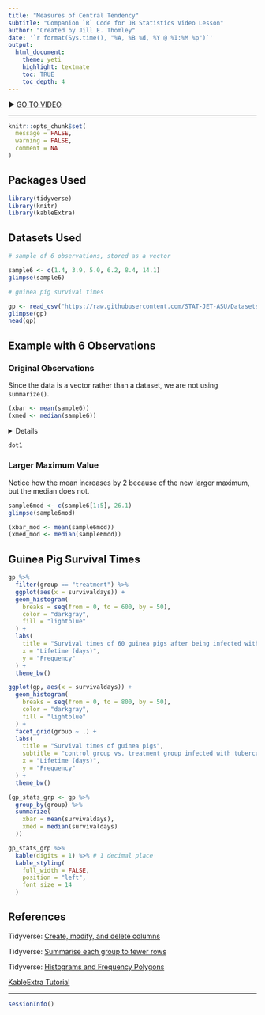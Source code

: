 ```yaml
---
title: "Measures of Central Tendency"
subtitle: "Companion `R` Code for JB Statistics Video Lesson"
author: "Created by Jill E. Thomley"
date: '`r format(Sys.time(), "%A, %B %d, %Y @ %I:%M %p")`'
output: 
  html_document: 
    theme: yeti
    highlight: textmate
    toc: TRUE
    toc_depth: 4
---
```


▶ [GO TO VIDEO](https://youtu.be/NM_iOLUwZFA)

<hr>

```r
knitr::opts_chunk$set(
  message = FALSE,
  warning = FALSE,
  comment = NA
)
```

## Packages Used

```r
library(tidyverse)
library(knitr)
library(kableExtra)
```

## Datasets Used

```r
# sample of 6 observations, stored as a vector

sample6 <- c(1.4, 3.9, 5.0, 6.2, 8.4, 14.1)
glimpse(sample6)

# guinea pig survival times

gp <- read_csv("https://raw.githubusercontent.com/STAT-JET-ASU/Datasets/master/JBStatistics/jbstatsguineapigs.csv")
glimpse(gp)
head(gp)
```

## Example with 6 Observations

### Original Observations

Since the data is a vector rather than a dataset, we are not using `summarize()`.

```r
(xbar <- mean(sample6))
(xmed <- median(sample6))
```

<details>
```r
# https://ggplot2.tidyverse.org/reference/geom_dotplot.html
# https://ggplot2.tidyverse.org/reference/scale_continuous.html
# https://ggplot2.tidyverse.org/reference/labs.html
# https://ggplot2.tidyverse.org/reference/geom_text.html
# https://ggplot2.tidyverse.org/reference/theme.html
# https://personal.sron.nl/~pault/#sec:qualitative

dot1 <- ggplot(NULL, aes(x = sample6)) +
  geom_hline(yintercept = 0) +
  geom_dotplot(
    binwidth = 1,
    dotsize = 0.5,
    color = "black",
    fill = "#DDAA33"
  ) +
  geom_text(aes(x = sample6, y = 0.1),
    label = sample6
  ) +
  geom_segment(aes(x = xbar, xend = xbar, y = -0.2, yend = 0),
    arrow = arrow(length = unit(0.3, "cm")),
    color = "#BB5566"
  ) +
  geom_text(aes(x = xbar, y = -0.25),
    label = paste("mean = ", xbar),
    fontface = "italic",
    color = "#BB5566",
    hjust = 0
  ) +
  geom_segment(aes(x = xmed, xend = xmed, y = -0.2, yend = 0),
    arrow = arrow(length = unit(0.3, "cm")),
    color = "#004488"
  ) +
  geom_text(aes(x = xmed, y = -0.25),
    label = paste("median = ", xmed),
    fontface = "italic",
    color = "#004488",
    hjust = 1
  ) +
  scale_x_continuous(
    limits = c(0, 27),
    breaks = seq(from = 0, to = 27, by = 1)
  ) +
  scale_y_continuous(breaks = NULL) +
  labs(
    title = "dotplot for example of 6 data points",
    x = NULL,
    y = NULL
  ) +
  theme_bw() +
  theme(panel.grid.minor = element_blank())
```
</details>

```r
dot1
```

### Larger Maximum Value

Notice how the mean increases by 2 because of the new larger maximum, but the median does not.

```r
sample6mod <- c(sample6[1:5], 26.1)
glimpse(sample6mod)
```

```r
(xbar_mod <- mean(sample6mod))
(xmed_mod <- median(sample6mod))
```

## Guinea Pig Survival Times

```r
gp %>%
  filter(group == "treatment") %>%
  ggplot(aes(x = survivaldays)) +
  geom_histogram(
    breaks = seq(from = 0, to = 600, by = 50),
    color = "darkgray",
    fill = "lightblue"
  ) +
  labs(
    title = "Survival times of 60 guinea pigs after being infected with tuberculosis",
    x = "Lifetime (days)",
    y = "Frequency"
  ) +
  theme_bw()
```

```r
ggplot(gp, aes(x = survivaldays)) +
  geom_histogram(
    breaks = seq(from = 0, to = 800, by = 50),
    color = "darkgray",
    fill = "lightblue"
  ) +
  facet_grid(group ~ .) +
  labs(
    title = "Survival times of guinea pigs",
    subtitle = "control group vs. treatment group infected with tuberculosis",
    x = "Lifetime (days)",
    y = "Frequency"
  ) +
  theme_bw()
```

```r
(gp_stats_grp <- gp %>%
  group_by(group) %>%
  summarize(
    xbar = mean(survivaldays),
    xmed = median(survivaldays)
  ))

gp_stats_grp %>%
  kable(digits = 1) %>% # 1 decimal place
  kable_styling(
    full_width = FALSE,
    position = "left",
    font_size = 14
  )
```

## References

Tidyverse: [Create, modify, and delete columns](https://dplyr.tidyverse.org/reference/mutate.html)

Tidyverse: [Summarise each group to fewer rows](https://dplyr.tidyverse.org/reference/summarise.html)

Tidyverse: [Histograms and Frequency Polygons](https://ggplot2.tidyverse.org/reference/geom_histogram.html)

[KableExtra Tutorial](https://rstudio-pubs-static.s3.amazonaws.com/444395_76727eaf9c774fa8bf932bed16500a00.html)

<hr>
```r
sessionInfo()
```

